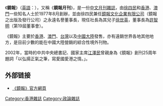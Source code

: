《'''鏡報'''》（[[英語|英語]]：'''{{lang|en|The Mirror}}'''），又稱《'''鏡報月刊'''》，是一份[[中文|中文]][[期刊|月刊]][[雜誌|雜誌]]，由[[徐四民|徐四民]]和[[香港|香港]]、[[澳門|澳門]]一些知名人士於1977年8月創辦，並由徐四民兼任[[鏡報文化企業有限公司|鏡報文化企業有限公司]]（鏡報之出版及發行公司）之永遠名譽董事長，現任社長為其兒子[[徐世英|徐世英]]，董事長為[[許智明|許智明]]（第19屆董事會）。

《鏡報》主要於[[香港|香港]]、[[澳門|澳門]]、[[台灣|台灣]]以及[[中國大陸|中國大陸]]發售，亦有遠銷世界各地其他地方，是目前少數的能在中國大陸營銷的綜合性境外刊物。

2002年，當時的中共中央總書記、國家主席[[江澤民|江澤民]]曾親身為《鏡報》創刊25周年題詞「以弘揚正氣之筆，寫愛國愛港之情。」。

==外部链接==
*[http://www.themirror.com.cn/index.asp 《鏡報》官方網頁]

[[Category:香港雜誌|Category:香港雜誌]]
[[Category:政論雜誌|Category:政論雜誌]]